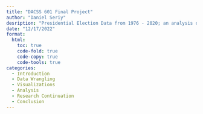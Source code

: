 ```yaml
---
title: "DACSS 601 Final Project"
author: "Daniel Seriy"
desription: "Presidential Election Data from 1976 - 2020; an analysis of voter trends and satisfaction with the current electoral system."
date: "12/17/2022"
format:
  html:
    toc: true
    code-fold: true
    code-copy: true
    code-tools: true
categories:
  - Introduction
  - Data Wrangling
  - Visualizations
  - Analysis
  - Research Continuation
  - Conclusion
---
```

